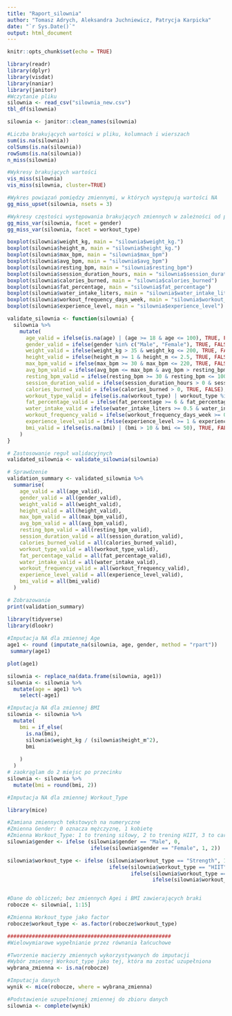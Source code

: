 ```yaml
---
title: "Raport_silownia"
author: "Tomasz Adrych, Aleksandra Juchniewicz, Patrycja Karpicka"
date: "`r Sys.Date()`"
output: html_document
---
```


```r
knitr::opts_chunk$set(echo = TRUE)
```

```r
library(readr)
library(dplyr)
library(visdat)
library(naniar)
library(janitor)
#Wczytanie pliku
silownia <- read_csv("silownia_new.csv")
tbl_df(silownia)

silownia <- janitor::clean_names(silownia)

#Liczba brakujących wartości w pliku, kolumnach i wierszach
sum(is.na(silownia))
colSums(is.na(silownia))
rowSums(is.na(silownia))
n_miss(silownia)

#Wykresy brakujących wartości 
vis_miss(silownia)
vis_miss(silownia, cluster=TRUE)

#Wykres powiązań pomiędzy zmiennymi, w których występują wartości NA 
gg_miss_upset(silownia, nsets = 3)

#Wykresy częstości występowania brakujących zmiennych w zależności od płci i rodzaju ćwiczeń
gg_miss_var(silownia, facet = gender)
gg_miss_var(silownia, facet = workout_type)

```

```r
boxplot(silownia$weight_kg, main = "silownia$weight_kg.")
boxplot(silownia$height_m, main = "silownia$height_kg.")
boxplot(silownia$max_bpm, main = "silownia$max_bpm")
boxplot(silownia$avg_bpm, main = "silownia$avg_bpm")
boxplot(silownia$resting_bpm, main = "silownia$resting_bpm")
boxplot(silownia$session_duration_hours, main = "silownia$session_duration_hours.")
boxplot(silownia$calories_burned, main = "silownia$calories_burned")
boxplot(silownia$fat_percentage, main = "silownia$fat_percentage")
boxplot(silownia$water_intake_liters, main = "silownia$water_intake_liters.")
boxplot(silownia$workout_frequency_days_week, main = "silownia$workout_frequency_days_week")
boxplot(silownia$experience_level, main = "silownia$experience_level")

```

```r
validate_silownia <- function(silownia) {
  silownia %>%
    mutate(
      age_valid = ifelse(is.na(age) | (age >= 18 & age <= 100), TRUE, FALSE),
      gender_valid = ifelse(gender %in% c("Male", "Female"), TRUE, FALSE),
      weight_valid = ifelse(weight_kg > 35 & weight_kg <= 200, TRUE, FALSE),
      height_valid = ifelse(height_m >= 1 & height_m <= 2.5, TRUE, FALSE),
      max_bpm_valid = ifelse(max_bpm >= 30 & max_bpm <= 220, TRUE, FALSE),
      avg_bpm_valid = ifelse(avg_bpm <= max_bpm & avg_bpm > resting_bpm, TRUE, FALSE),
      resting_bpm_valid = ifelse(resting_bpm >= 30 & resting_bpm <= 100, TRUE, FALSE),
      session_duration_valid = ifelse(session_duration_hours > 0 & session_duration_hours <= 12, TRUE, FALSE),
      calories_burned_valid = ifelse(calories_burned > 0, TRUE, FALSE),
      workout_type_valid = ifelse(is.na(workout_type) | workout_type %in% c("Yoga", "Cardio", "Strength", "HIIT"), TRUE, FALSE),
      fat_percentage_valid = ifelse(fat_percentage >= 6 & fat_percentage <= 100, TRUE, FALSE),
      water_intake_valid = ifelse(water_intake_liters >= 0.5 & water_intake_liters <= 5, TRUE, FALSE),
      workout_frequency_valid = ifelse(workout_frequency_days_week >= 0 & workout_frequency_days_week <= 7, TRUE, FALSE),
      experience_level_valid = ifelse(experience_level >= 1 & experience_level <= 3, TRUE, FALSE),
      bmi_valid = ifelse(is.na(bmi) | (bmi > 10 & bmi <= 50), TRUE, FALSE)
    )
}

# Zastosowanie reguł walidacyjnych
validated_silownia <- validate_silownia(silownia)

# Sprawdzenie 
validation_summary <- validated_silownia %>%
  summarise(
    age_valid = all(age_valid),
    gender_valid = all(gender_valid),
    weight_valid = all(weight_valid),
    height_valid = all(height_valid),
    max_bpm_valid = all(max_bpm_valid),
    avg_bpm_valid = all(avg_bpm_valid),
    resting_bpm_valid = all(resting_bpm_valid),
    session_duration_valid = all(session_duration_valid),
    calories_burned_valid = all(calories_burned_valid),
    workout_type_valid = all(workout_type_valid),
    fat_percentage_valid = all(fat_percentage_valid),
    water_intake_valid = all(water_intake_valid),
    workout_frequency_valid = all(workout_frequency_valid),
    experience_level_valid = all(experience_level_valid),
    bmi_valid = all(bmi_valid)
  )

# Zobrazowanie 
print(validation_summary)


```

```r
library(tidyverse)
library(dlookr)
 
#Imputacja NA dla zmiennej Age
age1 <- round (imputate_na(silownia, age, gender, method = "rpart"))
 summary(age1)

plot(age1)

silownia <- replace_na(data.frame(silownia, age1))
silownia <- silownia %>% 
  mutate(age = age1) %>%
    select(-age1)

#Imputacja NA dla zmiennej BMI
silownia <- silownia %>%
  mutate(
    bmi = if_else(
      is.na(bmi),                                                
      silownia$weight_kg / (silownia$height_m^2),        
      bmi                                                        
      
    )
  )
# zaokrąglam do 2 miejsc po przecinku 
silownia <- silownia %>%
  mutate(bmi = round(bmi, 2))

#Imputacja NA dla zmiennej Workout_Type

library(mice)

#Zamiana zmiennych tekstowych na numeryczne 
#Zmienna Gender: 0 oznacza mężczyznę, 1 kobietę
#Zmienna Workout_Type: 1 to trening siłowy, 2 to trening HIIT, 3 to cardio, a 4 oznacza yogę
silownia$gender <- ifelse (silownia$gender == "Male", 0, 
                           ifelse(silownia$gender == "Female", 1, 2))

silownia$workout_type <- ifelse (silownia$workout_type == "Strength", 1, 
                                 ifelse(silownia$workout_type == "HIIT", 2, 
                                        ifelse(silownia$workout_type == "Cardio", 3,
                                               ifelse(silownia$workout_type == "Yoga", 4, 5))))


#Dane do obliczeń; bez zmiennych Agei i BMI zawierających braki
robocze <- silownia[, 1:15]

#Zmienna Workout_type jako factor
robocze$workout_type <- as.factor(robocze$workout_type)

#####################################################
#Wielowymiarowe wypełnianie przez równania łańcuchowe 

#Tworzenie macierzy zmiennych wykorzystywanych do imputacji
#Wybór zmiennej Workout_type jako tej, która ma zostać uzupełniona
wybrana_zmienna <- is.na(robocze)

#Imputacja danych
wynik <- mice(robocze, where = wybrana_zmienna)

#Podstawienie uzupełnionej zmiennej do zbioru danych
silownia <- complete(wynik)

```